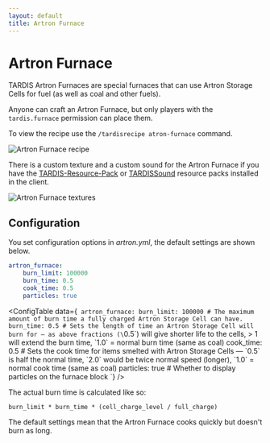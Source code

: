 ```yaml
---
layout: default
title: Artron Furnace
---
```



# Artron Furnace

TARDIS Artron Furnaces are special furnaces that can use Artron Storage Cells
for fuel (as well as coal and other fuels).

Anyone can craft an Artron Furnace, but only players with the `tardis.furnace`
permission can place them.

To view the recipe use the `/tardisrecipe atron-furnace` command.

![Artron Furnace recipe](/images/docs/artronfurnace.jpg)

There is a custom texture and a custom sound for the Artron Furnace if you have
the [TARDIS-Resource-Pack](https://github.com/eccentricdevotion/TARDIS-Resource-Pack) or
[TARDISSound](https://github.com/eccentricdevotion/TARDIS-SoundResourcePack)
resource packs installed in the client.

![Artron Furnace textures](/images/docs/artron_furnace.jpg)

## Configuration

You set configuration options in _artron.yml_, the default settings are shown below.

```yaml title="/plugins/TARDIS/artron.yml"
artron_furnace:
    burn_limit: 100000
    burn_time: 0.5
    cook_time: 0.5
    particles: true
```

<ConfigTable data={`
artron_furnace:
    burn_limit: 100000 # The maximum amount of burn time a fully charged Artron Storage Cell can have.
    burn_time: 0.5 # Sets the length of time an Artron Storage Cell will burn for — as above fractions (\`0.5\`) will give shorter life to the cells, \> 1 will extend the burn time, \`1.0\` = normal burn time (same as coal)
    cook_time: 0.5 # Sets the cook time for items smelted with Artron Storage Cells — \`0.5\` is half the normal time, \`2.0\` would be twice normal speed (longer), \`1.0\` = normal cook time (same as coal)
    particles: true # Whether to display particles on the furnace block
`} />

The actual burn time is calculated like so:

```
burn_limit * burn_time * (cell_charge_level / full_charge)
```

The default settings mean that the Artron Furnace cooks quickly but doesn't burn as long.

